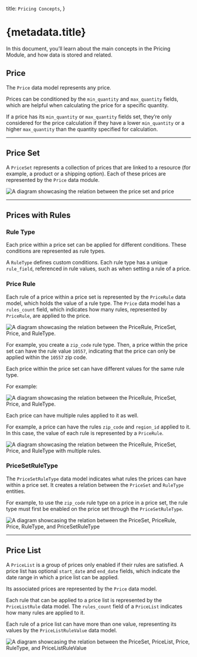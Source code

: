   title: `Pricing Concepts`,
}

# {metadata.title}

In this document, you’ll learn about the main concepts in the Pricing Module, and how data is stored and related.

## Price

The `Price` data model represents any price.

Prices can be conditioned by the `min_quantity` and `max_quantity` fields, which are helpful when calculating the price for a specific quantity.

If a price has its `min_quantity` or `max_quantity` fields set, they’re only considered for the price calculation if they have a lower `min_quantity` or a higher `max_quantity` than the quantity specified for calculation.

---

## Price Set

A `PriceSet` represents a collection of prices that are linked to a resource (for example, a product or a shipping option). Each of these prices are represented by the `Price` data module.

![A diagram showcasing the relation between the price set and price](https://res.cloudinary.com/dza7lstvk/image/upload/v1709648650/Medusa%20Resources/price-set-money-amount_xeees0.jpg)

---

## Prices with Rules

### Rule Type

Each price within a price set can be applied for different conditions. These conditions are represented as rule types.

A `RuleType` defines custom conditions. Each rule type has a unique `rule_field`, referenced in rule values, such as when setting a rule of a price.

### Price Rule

Each rule of a price within a price set is represented by the `PriceRule` data model, which holds the value of a rule type. The `Price` data model has a `rules_count` field, which indicates how many rules, represented by `PriceRule`, are applied to the price.

![A diagram showcasing the relation between the PriceRule, PriceSet, Price, and RuleType.](https://res.cloudinary.com/dza7lstvk/image/upload/v1709648772/Medusa%20Resources/price-rule-1_vy8bn9.jpg)

For example, you create a `zip_code` rule type. Then, a price within the price set can have the rule value `10557`, indicating that the price can only be applied within the `10557` zip code.

Each price within the price set can have different values for the same rule type.

For example:

![A diagram showcasing the relation between the PriceRule, PriceSet, Price, and RuleType.](https://res.cloudinary.com/dza7lstvk/image/upload/v1709648884/Medusa%20Resources/price-rule-2_b6fuyb.jpg)

Each price can have multiple rules applied to it as well.

For example, a price can have the rules `zip_code` and `region_id` applied to it. In this case, the value of each rule is represented by a `PriceRule`.

![A diagram showcasing the relation between the PriceRule, PriceSet, Price, and RuleType with multiple rules.](https://res.cloudinary.com/dza7lstvk/image/upload/v1709649296/Medusa%20Resources/price-rule-3_pwpocz.jpg)

### PriceSetRuleType

The `PriceSetRuleType` data model indicates what rules the prices can have within a price set. It creates a relation between the `PriceSet` and `RuleType` entities.

For example, to use the `zip_code` rule type on a price in a price set, the rule type must first be enabled on the price set through the `PriceSetRuleType`.

![A diagram showcasing the relation between the PriceSet, PriceRule, Price, RuleType, and PriceSetRuleType](https://res.cloudinary.com/dza7lstvk/image/upload/v1709649375/Medusa%20Resources/price-set-rule-type_cqqt0u.jpg)

---

## Price List

A `PriceList` is a group of prices only enabled if their rules are satisfied. A price list has optional `start_date` and `end_date` fields, which indicate the date range in which a price list can be applied.

Its associated prices are represented by the `Price` data model.

Each rule that can be applied to a price list is represented by the `PriceListRule` data model. The `rules_count` field of a `PriceList` indicates how many rules are applied to it.

Each rule of a price list can have more than one value, representing its values by the `PriceListRuleValue` data model.

![A diagram showcasing the relation between the PriceSet, PriceList, Price, RuleType, and PriceListRuleValue](https://res.cloudinary.com/dza7lstvk/image/upload/v1709641999/Medusa%20Resources/price-list_zd10yd.jpg)
